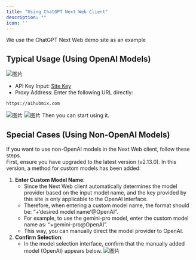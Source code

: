 ```yaml
---
title: "Using ChatGPT Next Web Client"
description: ""
icon: ''
---
```


We use the ChatGPT Next Web demo site as an example   
## Typical Usage (Using OpenAI Models)
![图片](/media/en/image3.png)  
- API Key Input: [Site Key](https://aihubmix.com/token)  
- Proxy Address: Enter the following URL directly:
``` 
https://aihubmix.com
```
![图片](/media/en/image4.png)
![图片](/media/en/image5.png)
Then you can start using it.  
## Special Cases (Using Non-OpenAI Models)  
If you want to use non-OpenAI models in the Next Web client, follow these steps.  
First, ensure you have upgraded to the latest version (v2.13.0). In this version, a method for custom models has been added:  
1. **Enter Custom Model Name**:
   - Since the Next Web client automatically determines the model provider based on the input model name, and the key provided by this site is only applicable to the OpenAI interface.
   - Therefore, when entering a custom model name, the format should be: “+‘desired model name’@OpenAI”.
   - For example, to use the gemini-pro model, enter the custom model name as: “+gemini-pro@OpenAI”.
   - This way, you can manually direct the model provider to OpenAI.  
2. **Confirm Selection**:
   - In the model selection interface, confirm that the manually added model (OpenAI) appears below. 
![图片](/media/en/juhe5.png)
